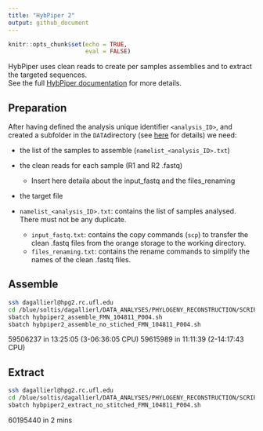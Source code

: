 ```yaml
---
title: "HybPiper 2"
output: github_document
---
```


```r
knitr::opts_chunk$set(echo = TRUE,
                      eval = FALSE)
```

HybPiper uses clean reads to create per samples assemblies and to extract the targeted sequences.  
See the full [HybPiper documentation](https://github.com/mossmatters/HybPiper/wiki/Full-pipeline-parameters) for more details.

## Preparation
After having defined the analysis unique identifier `<analysis_ID>`, and created a subfolder in the `DATA`directory (see [here](Note_for_advanced_wf.md) for details) we need:

- the list of the samples to assemble (`namelist_<analysis_ID>.txt`)  
- the clean reads for each sample (R1 and R2 .fastq)  
  - Insert here detaila about the input_fastq and the files_renaming
- the target file



- `namelist_<analysis_ID>.txt`: contains the list of samples analysed. There must not be any duplicate.
  - `input_fastq.txt`: contains the copy commands (`scp`) to transfer the clean .fastq files from the orange storage to the working directory.
  - `files_renaming.txt`: contains the rename commands to simplify the names of the clean .fastq files.



## Assemble
```bash
ssh dagallierl@hpg2.rc.ufl.edu
cd /blue/soltis/dagallierl/DATA_ANALYSES/PHYLOGENY_RECONSTRUCTION/SCRIPTS_cluster
sbatch hybpiper2_assemble_FMN_104811_P004.sh
sbatch hybpiper2_assemble_no_stiched_FMN_104811_P004.sh
```
59506237 in 13:25:05 (3-06:36:05 CPU)
59615989 in 11:11:39 (2-14:17:43 CPU)

## Extract
```bash
ssh dagallierl@hpg2.rc.ufl.edu
cd /blue/soltis/dagallierl/DATA_ANALYSES/PHYLOGENY_RECONSTRUCTION/SCRIPTS_cluster
sbatch hybpiper2_extract_no_stitched_FMN_104811_P004.sh
```
60195440 in 2 mins
